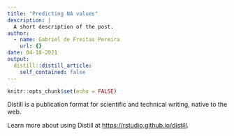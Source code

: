 ```yaml
---
title: "Predicting NA values"
description: |
  A short description of the post.
author:
  - name: Gabriel de Freitas Pereira
    url: {}
date: 04-18-2021
output:
  distill::distill_article:
    self_contained: false
---
```



```r
knitr::opts_chunk$set(echo = FALSE)
```

Distill is a publication format for scientific and technical writing, native to the web.

Learn more about using Distill at <https://rstudio.github.io/distill>.



